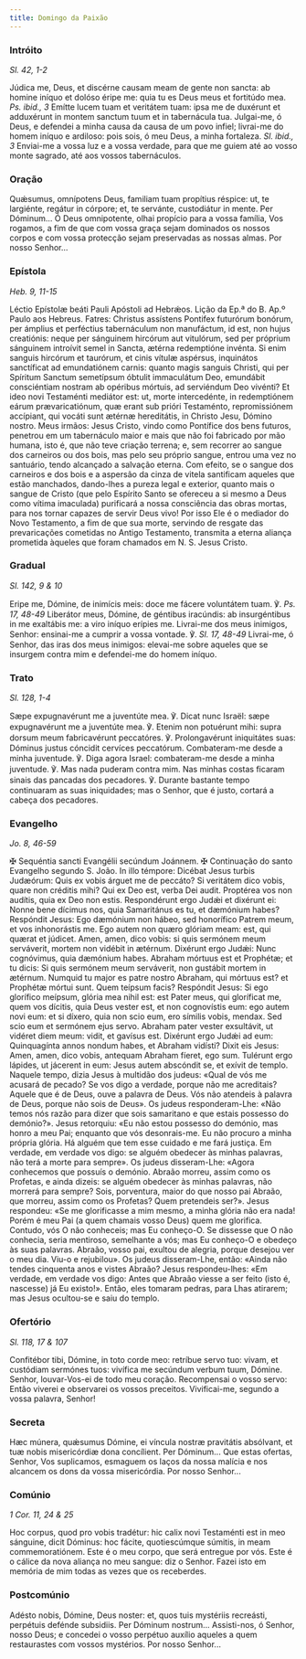 ```yaml
---
title: Domingo da Paixão
---
```


### Intróito

<em>Sl. 42, 1-2</em>

<div class="side-by-side not-content">
  <span>
    Júdica me, Deus, et discérne causam meam de gente non sancta: ab homine
    iníquo et dolóso éripe me: quia tu es Deus meus et fortitúdo mea.
    <em>Ps. ibid., 3</em> Emítte lucem tuam et veritátem tuam: ipsa me de duxérunt
    et adduxérunt in montem sanctum tuum et in tabernácula tua.
  </span>
  <span>
    Julgai-me, ó Deus, e defendei a minha causa da causa de um povo infiel;
    livrai-me do homem iníquo e ardiloso: pois sois, ó meu Deus, a minha
    fortaleza. <em>Sl. ibid., 3</em> Enviai-me a vossa luz e a vossa verdade,
    para que me guiem até ao vosso monte sagrado, até aos vossos tabernáculos.
  </span>
</div>

### Oração

<div class="side-by-side not-content">
  <span>
    Quǽsumus, omnípotens Deus, familiam tuam propítius réspice: ut, te
    largiénte, regátur in córpore; et, te servánte, custodiátur in mente. Per
    Dóminum...
  </span>
  <span>
    Ó Deus omnipotente, olhai propício para a vossa família, Vos rogamos, a fim
    de que com vossa graça sejam dominados os nossos corpos e com vossa
    protecção sejam preservadas as nossas almas. Por nosso Senhor...
  </span>
</div>

### Epístola

<em>Heb. 9, 11-15</em>

<div class="side-by-side not-content">
  <span>Léctio Epístolæ beáti Pauli Apóstoli ad Hebrǽos.</span>
  <span>Lição da Ep.ª do B. Ap.º Paulo aos Hebreus.</span>
  <span>
    Fatres: Christus assístens Pontifex futurórum bonórum, per ámplius et
    perféctius tabernáculum non manufáctum, id est, non hujus creatiónis: neque
    per sánguinem hircórum aut vitulórum, sed per próprium sánguinem introívit
    semel in Sancta, ætérna redemptióne invénta. Si enim sanguis hircórum et
    taurórum, et cinis vítulæ aspérsus, inquinátos sanctíficat ad emundatiónem
    carnis: quanto magis sanguis Christi, qui per Spíritum Sanctum semetípsum
    óbtulit immaculátum Deo, emundábit consciéntiam nostram ab opéribus mórtuis,
    ad serviéndum Deo vivénti? Et ideo novi Testaménti mediátor est: ut, morte
    intercedénte, in redemptiónem eárum prævaricatiónum, quæ erant sub prióri
    Testaménto, repromissiónem accípiant, qui vocáti sunt ætérnæ hereditátis, in
    Christo Jesu, Dómino nostro.
  </span>
  <span>
    Meus irmãos: Jesus Cristo, vindo como Pontífice dos bens futuros, penetrou
    em um tabernáculo maior e mais que não foi fabricado por mão humana, isto é,
    que não teve criação terrena; e, sem recorrer ao sangue dos carneiros ou dos
    bois, mas pelo seu próprio sangue, entrou uma vez no santuário, tendo
    alcançado a salvação eterna. Com efeito, se o sangue dos carneiros e dos
    bois e a aspersão da cinza de vitela santificam aqueles que estão manchados,
    dando-lhes a pureza legal e exterior, quanto mais o sangue de Cristo (que
    pelo Espírito Santo se ofereceu a si mesmo a Deus como vítima imaculada)
    purificará a nossa consciência das obras mortas, para nos tornar capazes de
    servir Deus vivo! Por isso Ele é o mediador do Novo Testamento, a fim de que
    sua morte, servindo de resgate das prevaricações cometidas no Antigo
    Testamento, transmita a eterna aliança prometida àqueles que foram chamados
    em N. S. Jesus Cristo.
  </span>
</div>

### Gradual

<em>Sl. 142, 9 & 10</em>

<div class="side-by-side not-content">
  <span>
    Eripe me, Dómine, de inimícis meis: doce me fácere voluntátem tuam. ℣.
    <em>Ps. 17, 48-49</em> Liberátor meus, Dómine, de géntibus iracúndis: ab insurgéntibus
    in me exaltábis me: a viro iníquo erípies me.
  </span>
  <span>
    Livrai-me dos meus inimigos, Senhor: ensinai-me a cumprir a vossa vontade.
    ℣. <em>Sl. 17, 48-49</em> Livrai-me, ó Senhor, das iras dos meus inimigos:
    elevai-me sobre aqueles que se insurgem contra mim e defendei-me do homem
    iníquo.
  </span>
</div>

### Trato

<em>Sl. 128, 1-4</em>

<div class="side-by-side not-content">
  <span>
    Sæpe expugnavérunt me a juventúte mea. ℣. Dicat nunc Israël: sæpe
    expugnavérunt me a juventúte mea. ℣. Etenim non potuérunt mihi: supra dorsum
    meum fabricavérunt peccatóres. ℣. Prolongavérunt iniquitátes suas: Dóminus
    justus cóncidit cervíces peccatórum.
  </span>
  <span>
    Combateram-me desde a minha juventude. ℣. Diga agora Israel: combateram-me
    desde a minha juventude. ℣. Mas nada puderam contra mim. Nas minhas costas
    ficaram sinais das pancadas dos pecadores. ℣. Durante bastante tempo
    continuaram as suas iniquidades; mas o Senhor, que é justo, cortará a cabeça
    dos pecadores.
  </span>
</div>

### Evangelho

<em>Jo. 8, 46-59</em>

<div class="side-by-side not-content">
  <span>
    <span class="text-red-500">✠</span> Sequéntia sancti Evangélii secúndum
    Joánnem.
  </span>
  <span>
    <span class="text-red-500">✠</span> Continuação do santo Evangelho segundo
    S. João.
  </span>
  <span>
    In illo témpore: Dicébat Jesus turbis Judæórum: Quis ex vobis árguet me de
    peccáto? Si veritátem dico vobis, quare non créditis mihi? Qui ex Deo est,
    verba Dei audit. Proptérea vos non audítis, quia ex Deo non estis.
    Respondérunt ergo Judǽi et dixérunt ei: Nonne bene dícimus nos, quia
    Samaritánus es tu, et dæmónium habes? Respóndit Jesus: Ego dæmónium non
    hábeo, sed honorífico Patrem meum, et vos inhonorástis me. Ego autem non
    quæro glóriam meam: est, qui quærat et júdicet. Amen, amen, dico vobis: si
    quis sermónem meum serváverit, mortem non vidébit in ætérnum. Dixérunt ergo
    Judǽi: Nunc cognóvimus, quia dæmónium habes. Abraham mórtuus est et
    Prophétæ; et tu dicis: Si quis sermónem meum serváverit, non gustábit mortem
    in ætérnum. Numquid tu major es patre nostro Abraham, qui mórtuus est? et
    Prophétæ mórtui sunt. Quem teípsum facis? Respóndit Jesus: Si ego glorífico
    meípsum, glória mea nihil est: est Pater meus, qui gloríficat me, quem vos
    dícitis, quia Deus vester est, et non cognovístis eum: ego autem novi eum:
    et si díxero, quia non scio eum, ero símilis vobis, mendax. Sed scio eum et
    sermónem ejus servo. Abraham pater vester exsultávit, ut vidéret diem meum:
    vidit, et gavísus est. Dixérunt ergo Judǽi ad eum: Quinquagínta annos nondum
    habes, et Abraham vidísti? Dixit eis Jesus: Amen, amen, dico vobis, antequam
    Abraham fíeret, ego sum. Tulérunt ergo lápides, ut jácerent in eum: Jesus
    autem abscóndit se, et exívit de templo.
  </span>
  <span>
    Naquele tempo, dizia Jesus à multidão dos judeus: «Qual de vós me acusará de
    pecado? Se vos digo a verdade, porque não me acreditais? Aquele que é de
    Deus, ouve a palavra de Deus. Vós não atendeis à palavra de Deus, porque não
    sois de Deus». Os judeus responderam-Lhe: «Não temos nós razão para dizer
    que sois samaritano e que estais possesso do demónio?». Jesus retorquiu: «Eu
    não estou possesso do demónio, mas honro a meu Pai; enquanto que vós
    desonrais-me. Eu não procuro a minha própria glória. Há alguém que tem esse
    cuidado e me fará justiça. Em verdade, em verdade vos digo: se alguém
    obedecer às minhas palavras, não terá a morte para sempre». Os judeus
    disseram-Lhe: «Agora conhecemos que possuís o demónio. Abraão morreu, assim
    como os Profetas, e ainda dizeis: se alguém obedecer às minhas palavras, não
    morrerá para sempre? Sois, porventura, maior do que nosso pai Abraão, que
    morreu, assim como os Profetas? Quem pretendeis ser?». Jesus respondeu: «Se
    me glorificasse a mim mesmo, a minha glória não era nada! Porém é meu Pai (a
    quem chamais vosso Deus) quem me glorifica. Contudo, vós O não conheceis;
    mas Eu conheço-O. Se dissesse que O não conhecia, seria mentiroso,
    semelhante a vós; mas Eu conheço-O e obedeço às suas palavras. Abraão, vosso
    pai, exultou de alegria, porque desejou ver o meu dia. Viu-o e rejubilou».
    Os judeus disseram-Lhe, então: «Ainda não tendes cinquenta anos e vistes
    Abraão? Jesus respondeu-lhes: «Em verdade, em verdade vos digo: Antes que
    Abraão viesse a ser feito (isto é, nascesse) já Eu existo!». Então, eles
    tomaram pedras, para Lhas atirarem; mas Jesus ocultou-se e saiu do templo.
  </span>
</div>

### Ofertório

<em>Sl. 118, 17 & 107</em>

<div class="side-by-side not-content">
  <span>
    Confitébor tibi, Dómine, in toto corde meo: retríbue servo tuo: vivam, et
    custódiam sermónes tuos: vivífica me secúndum verbum tuum, Dómine.
  </span>
  <span>
    Senhor, louvar-Vos-ei de todo meu coração. Recompensai o vosso servo: Então
    viverei e observarei os vossos preceitos. Vivificai-me, segundo a vossa
    palavra, Senhor!
  </span>
</div>

### Secreta

<div class="side-by-side not-content">
  <span>
    Hæc múnera, quǽsumus Dómine, ei víncula nostræ pravitátis absólvant, et tuæ
    nobis misericórdiæ dona concílient. Per Dóminum...
  </span>
  <span>
    Que estas ofertas, Senhor, Vos suplicamos, esmaguem os laços da nossa
    malícia e nos alcancem os dons da vossa misericórdia. Por nosso Senhor...
  </span>
</div>

### Comúnio

<em>1 Cor. 11, 24 & 25</em>

<div class="side-by-side not-content">
  <span>
    Hoc corpus, quod pro vobis tradétur: hic calix novi Testaménti est in meo
    sánguine, dicit Dóminus: hoc fácite, quotiescúmque súmitis, in meam
    commemoratiónem.
  </span>
  <span>
    Este é o meu corpo, que será entregue por vós. Este é o cálice da nova
    aliança no meu sangue: diz o Senhor. Fazei isto em memória de mim todas as
    vezes que os receberdes.
  </span>
</div>

### Postcomúnio

<div class="side-by-side not-content">
  <span>
    Adésto nobis, Dómine, Deus noster: et, quos tuis mystériis recreásti,
    perpétuis defénde subsidiis. Per Dóminum nostrum...
  </span>
  <span>
    Assisti-nos, ó Senhor, nosso Deus; e concedei o vosso perpétuo auxílio
    aqueles a quem restaurastes com vossos mystérios. Por nosso Senhor...
  </span>
</div>
